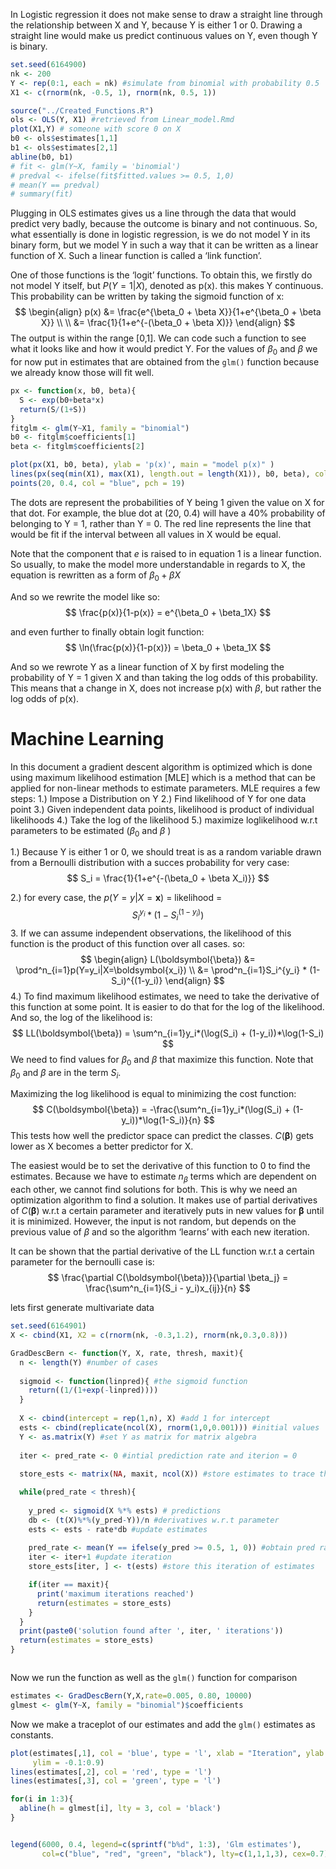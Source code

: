 
In Logistic regression it does not make sense to draw a straight line through the relationship between X and Y, because Y is either 1 or 0. Drawing a straight line would make us predict continuous values on Y, even though Y is binary.
```r
set.seed(6164900)
nk <- 200
Y <- rep(0:1, each = nk) #simulate from binomial with probability 0.5
X1 <- c(rnorm(nk, -0.5, 1), rnorm(nk, 0.5, 1))

```

```r
source("../Created_Functions.R")
ols <- OLS(Y, X1) #retrieved from Linear_model.Rmd
plot(X1,Y) # someone with score 0 on X
b0 <- ols$estimates[1,1]
b1 <- ols$estimates[2,1]
abline(b0, b1)
# fit <- glm(Y~X, family = 'binomial')
# predval <- ifelse(fit$fitted.values >= 0.5, 1,0)
# mean(Y == predval)
# summary(fit)

```
Plugging in OLS estimates gives us a line through the data that would predict very badly, because the outcome is binary and not continuous. So, what essentially is done in logistic regression, is we do not model Y in its binary form, but we model Y in such a way that it can be written as a linear function of X. Such a linear function is called a 'link function'.  

One of those functions is the 'logit' functions. To obtain this, we firstly do not model Y itself, but $P(Y = 1|X)$, denoted as p(x). this makes Y continuous. This probability can be written by taking the sigmoid function of x:
$$
\begin{align}
p(x) &= \frac{e^{\beta_0 + \beta X}}{1+e^{\beta_0 + \beta X}} \\ \\
&= \frac{1}{1+e^{-(\beta_0 + \beta X)}}
\end{align}
$$
The output is within the range [0,1].
We can code such a function to see what it looks like and how it would predict Y. For the values of $\beta_0$ and $\beta$ we for now put in estimates that are obtained from the `glm()` function because we already know those will fit well.
```r
px <- function(x, b0, beta){
  S <- exp(b0+beta*x)
  return(S/(1+S))
}
fitglm <- glm(Y~X1, family = "binomial")
b0 <- fitglm$coefficients[1]
beta <- fitglm$coefficients[2]

plot(px(X1, b0, beta), ylab = 'p(x)', main = "model p(x)" )
lines(px(seq(min(X1), max(X1), length.out = length(X1)), b0, beta), col = 'red')
points(20, 0.4, col = "blue", pch = 19)

```
The dots are represent the probabilities of Y being 1 given the value on X for that dot. For example, the blue dot at (20, 0.4) will have a 40% probability of belonging to Y = 1, rather than Y = 0. The red line represents the line that would be fit if the interval between all values in X would be equal.

Note that the component that $e$ is raised to in equation 1 is a linear function. So usually, to make the model more understandable in regards to X, the equation is rewritten as a form of $\beta_0 + \beta X$ 

And so we rewrite the model like so:
$$
\frac{p(x)}{1-p(x)} = e^{\beta_0 + \beta_1X}
$$

and even further to finally obtain logit function:
$$
\ln(\frac{p(x)}{1-p(x)}) = \beta_0 + \beta_1X
$$

And so we rewrote Y as a linear function of X by first modeling the probability of Y = 1 given X and than taking the log odds of this probability. This means that a change in X, does not increase p(x) with $\beta$, but rather the log odds of p(x). 


# Machine Learning
In this document a gradient descent algorithm is optimized which is done using maximum likelihood estimation [MLE] which is a method that can be applied for non-linear methods to estimate parameters.
MLE requires a few steps:
1.) Impose a Distribution on Y
2.) Find likelihood of Y for one data point
3.) Given independent data points, likelihood is product of individual likelihoods
4.) Take the log of the likelihood
5.) maximize loglikelihood w.r.t parameters to be estimated ($\beta_0$ and $\beta$ )

1.) Because Y is either 1 or 0, we should treat is as a random variable drawn from a Bernoulli distribution with a succes probability for very case:
$$
S_i = \frac{1}{1+e^{-(\beta_0 + \beta X_i)}}
$$

2.) for every case, the $p(Y=y|X=\boldsymbol{x})$ = likelihood =
$$
S_i^{y_i} * (1- S_i^{(1-y_i)})
$$
3. If we can assume independent observations, the likelihood of this function is the product of this function over all cases.
so:
$$
\begin{align}
L(\boldsymbol{\beta}) &= \prod^n_{i=1}p(Y=y_i|X=\boldsymbol{x_i}) \\
&= \prod^n_{i=1}S_i^{y_i} * (1- S_i)^{(1-y_i)}
\end{align}
$$
4.) To find maximum likelihood estimates, we need to take the derivative of this function at some point. It is easier to do that for the log of the likelihood. And so, the log of the likelihood is:
$$
LL(\boldsymbol{\beta}) = \sum^n_{i=1}y_i*(\log(S_i) + (1-y_i))*\log(1-S_i)
$$
We need to find values for $\beta_0$ and $\beta$ that maximize this function. Note that $\beta_0$ and $\beta$ are in the term $S_i$.

Maximizing the log likelihood is equal to minimizing the cost function:
$$
C(\boldsymbol{\beta}) = -\frac{\sum^n_{i=1}y_i*(\log(S_i) + (1-y_i))*\log(1-S_i)}{n}
$$
This tests how well the predictor space can predict the classes. $C(\boldsymbol{\beta})$ gets lower as X becomes a better predictor for X.

The easiest would be to set the derivative of this function to 0 to find the estimates. Because we have to estimate $n_{\beta}$ terms which are dependent on each other, we cannot find solutions for both. This is why we need an optimization algorithm to find a solution. It makes use of partial derivatives of $C(\boldsymbol{\beta})$ w.r.t a certain parameter and iteratively puts in new values for $\boldsymbol{\beta}$ until it is minimized. However, the input is not random, but depends on the previous value of $\beta$ and so the algorithm 'learns' with each new iteration.

It can be shown that the partial derivative of the LL function w.r.t a certain parameter for the bernoulli case is:
$$
\frac{\partial C(\boldsymbol{\beta})}{\partial \beta_j} = \frac{\sum^n_{i=1}(S_i - y_i)x_{ij}}{n}
$$ 

lets first generate multivariate data
```r
set.seed(6164901)
X <- cbind(X1, X2 = c(rnorm(nk, -0.3,1.2), rnorm(nk,0.3,0.8)))
```

```r
GradDescBern <- function(Y, X, rate, thresh, maxit){
  n <- length(Y) #number of cases
  
  sigmoid <- function(linpred){ #the sigmoid function
    return((1/(1+exp(-linpred))))
  }
  
  X <- cbind(intercept = rep(1,n), X) #add 1 for intercept
  ests <- cbind(replicate(ncol(X), rnorm(1,0,0.001))) #initial values
  Y <- as.matrix(Y) #set Y as matrix for matrix algebra
  
  iter <- pred_rate <- 0 #intial prediction rate and iterion = 0
  
  store_ests <- matrix(NA, maxit, ncol(X)) #store estimates to trace them

  while(pred_rate < thresh){
    
    y_pred <- sigmoid(X %*% ests) # predictions
    db <- (t(X)%*%(y_pred-Y))/n #derivatives w.r.t parameter
    ests <- ests - rate*db #update estimates
    
    pred_rate <- mean(Y == ifelse(y_pred >= 0.5, 1, 0)) #obtain pred rate
    iter <- iter+1 #update iteration
    store_ests[iter, ] <- t(ests) #store this iteration of estimates

    if(iter == maxit){
      print('maximum iterations reached')
      return(estimates = store_ests)
    }
  }
  print(paste0('solution found after ', iter, ' iterations'))
  return(estimates = store_ests)
}  



```

Now we run the function as well as the `glm()` function for comparison
```r
estimates <- GradDescBern(Y,X,rate=0.005, 0.80, 10000)
glmest <- glm(Y~X, family = "binomial")$coefficients
```

Now we make a traceplot of our estimates and add the `glm()` estimates as constants.
```r
plot(estimates[,1], col = 'blue', type = 'l', xlab = "Iteration", ylab = 'estimates', main = 'Traceplot Estimates', 
     ylim = -0.1:0.9)
lines(estimates[,2], col = 'red', type = 'l')
lines(estimates[,3], col = 'green', type = 'l')

for(i in 1:3){
  abline(h = glmest[i], lty = 3, col = 'black')
}


legend(6000, 0.4, legend=c(sprintf("b%d", 1:3), 'Glm estimates'),
       col=c("blue", "red", "green", "black"), lty=c(1,1,1,3), cex=0.7)
```


